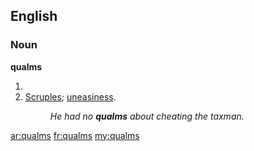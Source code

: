 ==English==

===Noun===
'''qualms'''

# {{plural of|[[qualm]]}}
# [[scruples|Scruples]]; [[uneasiness]].
#: ''He had no '''qualms''' about cheating the taxman.''

[[ar:qualms]]
[[fr:qualms]]
[[my:qualms]]